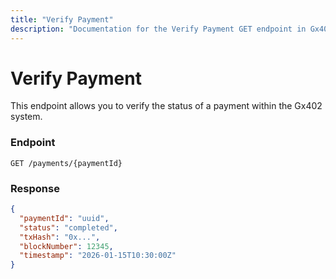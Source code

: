 ```yaml
---
title: "Verify Payment"
description: "Documentation for the Verify Payment GET endpoint in Gx402 API"
---
```


# Verify Payment

This endpoint allows you to verify the status of a payment within the Gx402 system.

### Endpoint
```
GET /payments/{paymentId}
```

### Response

```json
{
  "paymentId": "uuid",
  "status": "completed",
  "txHash": "0x...",
  "blockNumber": 12345,
  "timestamp": "2026-01-15T10:30:00Z"
}
```